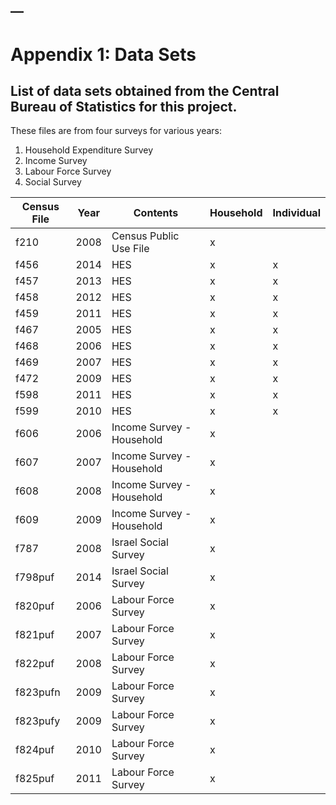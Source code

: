 ---
---

Appendix 1: Data Sets {.unnumbered}
=====================

## List of data sets obtained from the Central Bureau of Statistics for this project.

These files are from four surveys for various years:

1. Household Expenditure Survey
2. Income Survey
3. Labour Force Survey
4. Social Survey

Census File  |Year  |Contents                |Household  |Individual
-------------|------|------------------------|-----------|----------
   f210      |2008  |Census Public Use File  |x          |
   f456      |2014  | HES                    |x          |x 
   f457      |2013  | HES                    |x          |x
   f458      | 2012 | HES |x  |x
   f459      | 2011 | HES |x  |x
   f467      |2005  | HES |x  |x
   f468      | 2006 | HES |x  |x
   f469      | 2007 | HES |x  |x
   f472      | 2009 | HES |x  |x
   f598      | 2011 | HES |x  |x
   f599      | 2010 | HES |x  |x
   f606      | 2006 | Income Survey - Household |x  |
   f607      | 2007 | Income Survey - Household| x |
   f608      | 2008 | Income Survey - Household |x  |
   f609      | 2009 | Income Survey - Household |x  |
   f787      | 2008 | Israel Social Survey |x  |
   f798puf   | 2014 | Israel Social Survey |x  |
   f820puf   | 2006 | Labour Force Survey |x  |
   f821puf   | 2007 | Labour Force Survey |x  |
   f822puf   | 2008 | Labour Force Survey |x  |
   f823pufn  | 2009 | Labour Force Survey |x  |
   f823pufy  | 2009 | Labour Force Survey |x  | 
   f824puf   | 2010 | Labour Force Survey |x  | 
   f825puf   | 2011 | Labour Force Survey |x  | 
  
 
